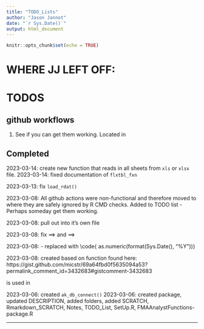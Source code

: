 ```yaml
---
title: "TODO_Lists"
author: "Jason Jannot"
date: "`r Sys.Date()`"
output: html_document
---
```


```r
knitr::opts_chunk$set(echo = TRUE)
```

# WHERE JJ LEFT OFF:

# TODOS
## github workflows
  1. See if you can get them working.  Located in \code {notes/.github}

## Completed
2023-03-14: create new function that reads in all sheets from `xls` or `xlsx` file.
2023-03-14: fixed documentation of `flxtbl_fxn`

2023-03-13: fix `load_rdat()`

2023-03-08: All github actions were non-functional and therefore moved to \code{notes/.github} where they are safely ignored by R CMD checks.  Added to TODO list - Perhaps someday get them working.

2023-03-08: pull out \code{subset_partial_year()} into it's own file

2023-03-08: fix \code{read.csv} ==> \code{utils::read.csv} and \code{write.csv} ==> \code{utils::write.csv}

2023-03-08: \code{find_dated_file}  - replaced \code{data.year + 1} with \code{ as.numeric(format(Sys.Date(), "%Y"))}

2023-03-08: created \code{is_date_fmt()} based on function found here:
https://gist.github.com/micstr/69a64fbd0f5635094a53?permalink_comment_id=3432683#gistcomment-3432683
  
\code{is_date_fmt()} is used in \code{find_dated_file()}

2023-03-06: created `ak_db_connect()`
2023-03-06: created package, updated DESCRIPTION, added folders, added SCRATCH, Rmarkdown_SCRATCH, Notes, TODO_List, SetUp.R, FMAAnalystFunctions-package.R



***

